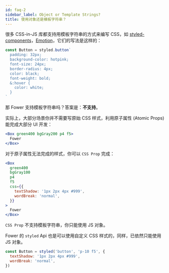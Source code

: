 ```yaml
---
id: faq-2
sidebar_label: Object or Template Strings?
title: 使用对象还是模板字符串？
---
```


很多 CSS-in-JS 库都支持用模板字符串的方式来编写 CSS，如 [styled-components](https://styled-components.com/)，[Emotion](https://emotion.sh/docs/introduction)，它们的写法是这样的：

```jsx
const Button = styled.button`
  padding: 32px;
  background-color: hotpink;
  font-size: 24px;
  border-radius: 4px;
  color: black;
  font-weight: bold;
  &:hover {
    color: white;
  }
`
```

那 Fower 支持模板字符串吗？答案是：**不支持**。

实际上，大部分场景你并不需要写原始 CSS 样式，利用原子属性 (Atomic Props) 能完成大部分 UI 开发：

```jsx live
<Box green400 bgGray200 p4 f5>
  Fower
</Box>
```

对于原子属性无法完成的样式，你可以 `CSS Prop` 完成：

```jsx live
<Box
  green400
  bgGray100
  p4
  f5
  css={{
    textShadow: '1px 2px 4px #999',
    wordBreak: 'normal',
  }}
>
  Fower
</Box>
```

`CSS Prop` 不支持模板字符串，你只能使用 JS 对象。

Fower 的 `styled` Api 也是可以使用自定义 CSS 样式的，同样，已依然只能使用 JS 对象。

```jsx
const Button = styled('button', 'p-10 f5', {
  textShadow: '1px 2px 4px #999',
  wordBreak: 'normal',
})
```
